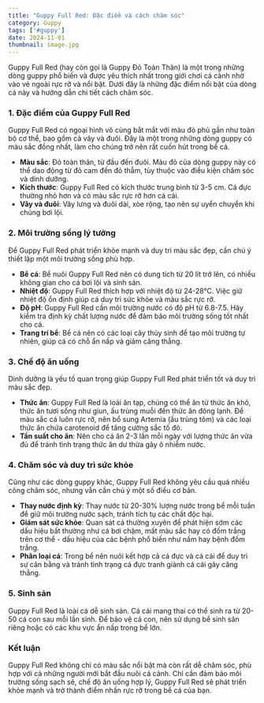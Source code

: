 ```yaml
---
title: "Guppy Full Red: Đặc điểm và cách chăm sóc"
category: Guppy
tags: ['#guppy']
date: 2024-11-01
thumbnail: image.jpg
---
```


Guppy Full Red (hay còn gọi là Guppy Đỏ Toàn Thân) là một trong những dòng guppy phổ biến và được yêu thích nhất trong giới chơi cá cảnh nhờ vào vẻ ngoài rực rỡ và nổi bật. Dưới đây là những đặc điểm nổi bật của dòng cá này và hướng dẫn chi tiết cách chăm sóc.

### 1. Đặc điểm của Guppy Full Red
Guppy Full Red có ngoại hình vô cùng bắt mắt với màu đỏ phủ gần như toàn bộ cơ thể, bao gồm cả vây và đuôi. Đây là một trong những dòng guppy có màu sắc đồng nhất, làm cho chúng trở nên rất cuốn hút trong bể cá.

- **Màu sắc**: Đỏ toàn thân, từ đầu đến đuôi. Màu đỏ của dòng guppy này có thể dao động từ đỏ cam đến đỏ thẫm, tùy thuộc vào điều kiện chăm sóc và dinh dưỡng.
- **Kích thước**: Guppy Full Red có kích thước trung bình từ 3-5 cm. Cá đực thường nhỏ hơn và có màu sắc rực rỡ hơn cá cái.
- **Vây và đuôi**: Vây lưng và đuôi dài, xòe rộng, tạo nên sự uyển chuyển khi chúng bơi lội.

### 2. Môi trường sống lý tưởng
Để Guppy Full Red phát triển khỏe mạnh và duy trì màu sắc đẹp, cần chú ý thiết lập một môi trường sống phù hợp.

- **Bể cá**: Bể nuôi Guppy Full Red nên có dung tích từ 20 lít trở lên, có nhiều không gian cho cá bơi lội và sinh sản.
- **Nhiệt độ**: Guppy Full Red thích hợp với nhiệt độ từ 24-28°C. Việc giữ nhiệt độ ổn định giúp cá duy trì sức khỏe và màu sắc rực rỡ.
- **Độ pH**: Guppy Full Red cần môi trường nước có độ pH từ 6.8-7.5. Hãy kiểm tra định kỳ chất lượng nước để đảm bảo môi trường sống tốt nhất cho cá.
- **Trang trí bể**: Bể cá nên có các loại cây thủy sinh để tạo môi trường tự nhiên, giúp cá có chỗ ẩn nấp và giảm căng thẳng.

### 3. Chế độ ăn uống
Dinh dưỡng là yếu tố quan trọng giúp Guppy Full Red phát triển tốt và duy trì màu sắc đẹp.

- **Thức ăn**: Guppy Full Red là loài ăn tạp, chúng có thể ăn từ thức ăn khô, thức ăn tươi sống như giun, ấu trùng muỗi đến thức ăn đông lạnh. Để màu sắc cá luôn rực rỡ, nên bổ sung Artemia (ấu trùng tôm) và các loại thức ăn chứa carotenoid để tăng cường sắc tố đỏ.
- **Tần suất cho ăn**: Nên cho cá ăn 2-3 lần mỗi ngày với lượng thức ăn vừa đủ để tránh tình trạng thức ăn dư thừa gây ô nhiễm nước.

### 4. Chăm sóc và duy trì sức khỏe
Cũng như các dòng guppy khác, Guppy Full Red không yêu cầu quá nhiều công chăm sóc, nhưng vẫn cần chú ý một số điều cơ bản.

- **Thay nước định kỳ**: Thay nước từ 20-30% lượng nước trong bể mỗi tuần để giữ môi trường nước sạch, tránh tích tụ các chất độc hại.
- **Giám sát sức khỏe**: Quan sát cá thường xuyên để phát hiện sớm các dấu hiệu bất thường như cá bơi chậm, mất màu sắc hay có đốm trắng trên cơ thể - dấu hiệu của các bệnh phổ biến như nấm hay bệnh đốm trắng.
- **Phân loại cá**: Trong bể nên nuôi kết hợp cả cá đực và cá cái để duy trì sự cân bằng và tránh tình trạng cá đực tranh giành cá cái gây căng thẳng.

### 5. Sinh sản
Guppy Full Red là loài cá dễ sinh sản. Cá cái mang thai có thể sinh ra từ 20-50 cá con sau mỗi lần sinh. Để bảo vệ cá con, nên sử dụng bể sinh sản riêng hoặc có các khu vực ẩn nấp trong bể lớn.

### Kết luận
Guppy Full Red không chỉ có màu sắc nổi bật mà còn rất dễ chăm sóc, phù hợp với cả những người mới bắt đầu nuôi cá cảnh. Chỉ cần đảm bảo môi trường sống sạch sẽ, chế độ ăn uống hợp lý, Guppy Full Red sẽ phát triển khỏe mạnh và trở thành điểm nhấn rực rỡ trong bể cá của bạn.